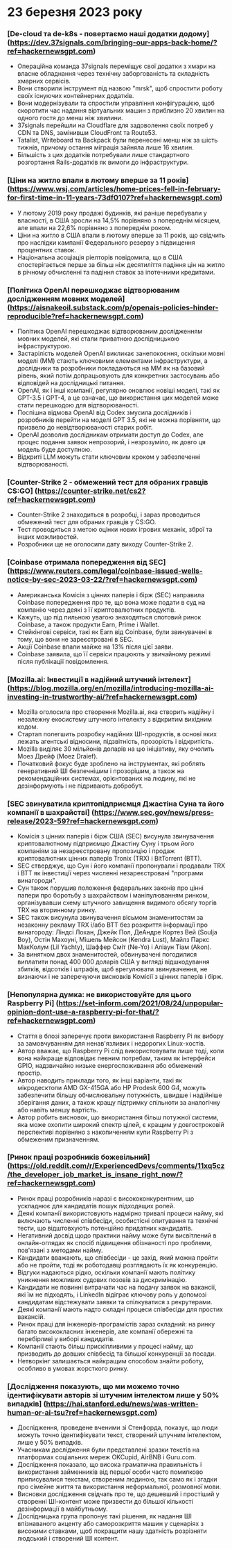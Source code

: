 
<Steps>

# 23 березня 2023 року

### [De-cloud та de-k8s - повертаємо наші додатки додому] (https://dev.37signals.com/bringing-our-apps-back-home/?ref=hackernewsgpt.com)

- Операційна команда 37signals переміщує свої додатки з хмари на власне обладнання через технічну заборгованість та складність хмарних сервісів.
- Вони створили інструмент під назвою "mrsk", щоб спростити роботу своїх існуючих контейнерних додатків.
- Вони модернізували та спростили управління конфігурацією, щоб скоротити час надання віртуальних машин з приблизно 20 хвилин на одного гостя до менш ніж хвилини.
- 37signals перейшли на Cloudflare для задоволення своїх потреб у CDN та DNS, замінивши CloudFront та Route53.
- Tatalist, Writeboard та Backpack були перенесені менш ніж за шість тижнів, причому остання міграція зайняла лише 16 хвилин.
- Більшість з цих додатків потребували лише стандартного розгортання Rails-додатків як вимоги до інфраструктури.

### [Ціни на житло впали в лютому вперше за 11 років] (https://www.wsj.com/articles/home-prices-fell-in-february-for-first-time-in-11-years-73df0107?ref=hackernewsgpt.com)

- У лютому 2019 року продажі будинків, які раніше перебували у власності, в США зросли на 14,5% порівняно з попереднім місяцем, але впали на 22,6% порівняно з попереднім роком.
- Ціни на житло в США впали в лютому вперше за 11 років, що свідчить про наслідки кампанії Федерального резерву з підвищення процентних ставок.
- Національна асоціація ріелторів повідомила, що в США спостерігається перше за більш ніж десятиліття падіння цін на житло в річному обчисленні та падіння ставок за іпотечними кредитами.

### [Політика OpenAI перешкоджає відтворюваним дослідженням мовних моделей] (https://aisnakeoil.substack.com/p/openais-policies-hinder-reproducible?ref=hackernewsgpt.com)

- Політика OpenAI перешкоджає відтворюваним дослідженням мовних моделей, які стали приватною дослідницькою інфраструктурою.
- Застарілість моделей OpenAI викликає занепокоєння, оскільки мовні моделі (ММ) стають ключовими елементами інфраструктури, а дослідники та розробники покладаються на ММ як на базовий рівень, який потім допрацьовують для конкретних застосувань або відповідей на дослідницькі питання.
- OpenAI, як і інші компанії, регулярно оновлює новіші моделі, такі як GPT-3.5 і GPT-4, а це означає, що використання цих моделей може стати перешкодою для відтворюваності.
- Поспішна відмова OpenAI від Codex змусила дослідників і розробників перейти на моделі GPT 3.5, які не можна порівняти, що призвело до невідтворюваності старих робіт.
- OpenAI дозволив дослідникам отримати доступ до Codex, але процес подання заявок непрозорий, і незрозуміло, як довго ця модель буде доступною.
- Відкриті LLM можуть стати ключовим кроком у забезпеченні відтворюваності.

### [Counter-Strike 2 - обмежений тест для обраних гравців CS:GO] (https://counter-strike.net/cs2?ref=hackernewsgpt.com)

- Counter-Strike 2 знаходиться в розробці, і зараз проводиться обмежений тест для обраних гравців у CS:GO.
- Тест проводиться з метою оцінки нових ігрових механік, зброї та інших можливостей.
- Розробники ще не оголосили дату виходу Counter-Strike 2.

### [Coinbase отримала попередження від SEC] (https://www.reuters.com/legal/coinbase-issued-wells-notice-by-sec-2023-03-22/?ref=hackernewsgpt.com)

- Американська Комісія з цінних паперів і бірж (SEC) направила Coinbase попередження про те, що вона може подати в суд на компанію через деякі з її криптовалютних продуктів.
- Кажуть, що під пильною увагою знаходяться спотовий ринок Coinbase, а також продукти Earn, Prime і Wallet.
- Стейкінгові сервіси, такі як Earn від Coinbase, були звинувачені в тому, що вони не зареєстровані в SEC.
- Акції Coinbase впали майже на 13% після цієї заяви.
- Coinbase заявила, що її сервіси працюють у звичайному режимі після публікації повідомлення.

### [Mozilla.ai: Інвестиції в надійний штучний інтелект] (https://blog.mozilla.org/en/mozilla/introducing-mozilla-ai-investing-in-trustworthy-ai/?ref=hackernewsgpt.com)

- Mozilla оголосила про створення Mozilla.ai, яка створить надійну і незалежну екосистему штучного інтелекту з відкритим вихідним кодом.
- Стартап полегшить розробку надійних ШІ-продуктів, в основі яких лежать агентські відносини, підзвітність, прозорість і відкритість.
- Mozilla виділяє 30 мільйонів доларів на цю ініціативу, яку очолить Моез Дрейф (Moez Draief).
- Початковий фокус буде зроблено на інструментах, які роблять генеративний ШІ безпечнішим і прозорішим, а також на рекомендаційних системах, орієнтованих на людину, які не дезінформують і не підривають добробут.

### [SEC звинуватила криптопідприємця Джастіна Суна та його компанії в шахрайстві] (https://www.sec.gov/news/press-release/2023-59?ref=hackernewsgpt.com)

- Комісія з цінних паперів і бірж США (SEC) висунула звинувачення криптовалютному підприємцю Джастіну Суну і трьом його компаніям за незареєстровану пропозицію і продаж криптовалютних цінних паперів Tronix (TRX) і BitTorrent (BTT).
- SEC стверджує, що Сун і його компанії пропонували і продавали TRX і BTT як інвестиції через численні незареєстровані "програми винагороди".
- Сун також порушив положення федеральних законів про цінні папери про боротьбу з шахрайством і маніпулюванням ринком, організувавши схему штучного завищення видимого обсягу торгів TRX на вторинному ринку.
- SEC також висунула звинувачення вісьмом знаменитостям за незаконну рекламу TRX і/або BTT без розкриття інформації про винагороду: Ліндсі Лохан, Джейк Пол, ДеАндре Кортез Вей (Soulja Boy), Остін Махоуні, Мішель Мейсон (Kendra Lust), Майлз Паркс МакКолум (Lil Yachty), Шаффер Сміт (Ne-Yo) і Аліаун Тіам (Akon).
- За винятком двох знаменитостей, обвинувачені погодилися виплатити понад 400 000 доларів США у вигляді відшкодування збитків, відсотків і штрафів, щоб врегулювати звинувачення, не визнаючи і не заперечуючи висновків Комісії з цінних паперів і бірж.

### [Непопулярна думка: не використовуйте для цього Raspberry Pi] (https://set-inform.com/2021/08/24/unpopular-opinion-dont-use-a-raspberry-pi-for-that/?ref=hackernewsgpt.com)

- Стаття в блозі заперечує проти використання Raspberry Pi як вибору за замовчуванням для ненав'язливих і недорогих Linux-хостів.
- Автор вважає, що Raspberry Pi слід використовувати лише тоді, коли вона найкраще відповідає певним потребам, таким як інтерфейси GPIO, надзвичайно низьке енергоспоживання або обмежений простір.
- Автор наводить приклади того, як інші варіанти, такі як мікродесктопи AMD GX-415GA або HP Prodesk 600 G4, можуть забезпечити більшу обчислювальну потужність, швидше і надійніше зберігання даних, а також кращу підтримку спільноти за аналогічну або навіть меншу вартість.
- Автор робить висновок, що використання більш потужної системи, яка може охопити широкий спектр цілей, є кращим у довгостроковій перспективі порівняно з накопиченням купи Raspberry Pi з обмеженим призначенням.

### [Ринок праці розробників божевільний] (https://old.reddit.com/r/ExperiencedDevs/comments/11xq5cz/the_developer_job_market_is_insane_right_now/?ref=hackernewsgpt.com)

- Ринок праці розробників наразі є висококонкурентним, що ускладнює для кандидатів пошук підходящих ролей.
- Деякі компанії використовують надмірно тривалі процеси найму, які включають численні співбесіди, особистісні опитування та технічні тести, що відштовхують потенційно придатних кандидатів.
- Негативний досвід щодо практики найму може бути висвітлений в онлайн-оглядах як спосіб підвищення обізнаності про проблеми, пов'язані з методами найму.
- Кандидати вважають, що співбесіди - це захід, який можна пройти або не пройти, тоді як роботодавці розглядають їх як конкуренцію.
- Відгуки надаються рідко, оскільки компанії мають політику уникнення можливих судових позовів за дискримінацію.
- Кандидати не повинні витрачати час на подачу заявок на вакансії, які їм не підходять, і LinkedIn відіграє ключову роль у допомозі кандидатам відстежувати заявки та спілкуватися з рекрутерами.
- Деякі компанії мають надто складні процеси співбесіди для простих вакансій.
- Ринок праці для інженерів-програмістів зараз складний: на ринку багато висококласних інженерів, але компанії обережні та перебірливі у виборі кандидатів.
- Компанії стають більш прискіпливими у процесі найму, що призводить до довших співбесід та більшої конкуренції за посади.
- Нетворкінг залишається найкращим способом знайти роботу, особливо в умовах жорсткого ринку.

### [Дослідження показують, що ми можемо точно ідентифікувати авторів зі штучним інтелектом лише у 50% випадків] (https://hai.stanford.edu/news/was-written-human-or-ai-tsu?ref=hackernewsgpt.com)

- Дослідження, проведене вченими зі Стенфорда, показує, що люди можуть точно ідентифікувати текст, створений штучним інтелектом, лише у 50% випадків.
- Учасникам дослідження були представлені зразки текстів на платформах соціальних мереж OKCupid, AirBNB і Guru.com.
- Дослідження показало, що висока граматична правильність і використання займенників від першої особи часто помилково приписувалися текстам, створеним людиною, так само як і згадки про сімейне життя та використання неформальної, розмовної мови.
- Висновки дослідження свідчать про те, що дешевший і простіший у створенні ШІ-контент може призвести до більшої кількості дезінформації в майбутньому.
- Дослідницька група пропонує такі рішення, як надання ШІ впізнаваного акценту або саморозкриття машин у сценаріях з високими ставками, щоб покращити нашу здатність розрізняти людський і створений ШІ контент.

</Steps>
